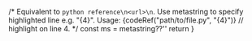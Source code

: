 

/*
    Equivalent to ```python reference\n<url>\n```. Use metastring to specify highlighted line e.g. "{4}".
    Usage:
      {codeRef("path/to/file.py", "{4}")} // highlight on line 4.
*/
  const ms = metastring??''
  return <ReferenceCode className="language-python" children={ref(path)} metastring={ms} />
}
